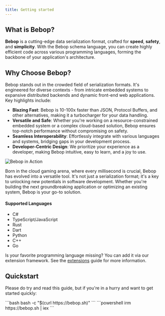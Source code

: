 ```yaml
---
title: Getting started
---
```



## What is Bebop?

**Bebop** is a cutting-edge data serialization format, crafted for **speed**, **safety**, and **simplicity**. With the Bebop schema language, you can create highly efficient code across various programming languages, forming the backbone of your application's architecture.

## Why Choose Bebop?

Bebop stands out in the crowded field of serialization formats. It's engineered for diverse contexts - from intricate embedded systems to expansive distributed backends and dynamic front-end web applications. Key highlights include:

- **Blazing Fast**: Bebop is 10-100x faster than JSON, Protocol Buffers, and other alternatives, making it a turbocharger for your data handling.
- **Versatile and Safe**: Whether you're working on a resource-constrained embedded system or a complex cloud-based solution, Bebop ensures top-notch performance without compromising on safety.
- **Seamless Interoperability**: Effortlessly integrate with various languages and systems, bridging gaps in your development process.
- **Developer-Centric Design**: We prioritize your experience as a developer, making Bebop intuitive, easy to learn, and a joy to use.

![Bebop in Action](https://user-images.githubusercontent.com/1297077/235745675-fc8a18e2-361f-4b7b-b9c9-47155e511b0a.png)

Born in the cloud gaming arena, where every millisecond is crucial, Bebop has evolved into a versatile tool. It's not just a serialization format; it's a key to unlocking new potentials in software development. Whether you're building the next groundbreaking application or optimizing an existing system, Bebop is your go-to solution.

#### Supported Languages

- C#
- TypeScript/JavaScript
- Rust
- Dart
- Python
- C++
- Go

Is your favorite programming language missing? You can add it via our extension framework. See the [extensions](/guide/extensions/) guide for more information.

## Quickstart

Please do try and read this guide, but if you're in a hurry and want to get
started quickly:

<Tabs>
  <TabItem label="bash/zsh">
  ```bash
  bash -c "$(curl https://bebop.sh)"
  ```
  </TabItem>

  <TabItem label="powershell">
  ```powershell
  irm https://bebop.sh | iex
  ```
  </TabItem>

</Tabs>


<LinkCard
  title="Installation"
  description="Install and setup Bebop"
  href="/guide/installation/"
/>
